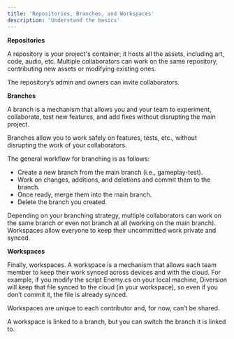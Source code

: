 ```yaml
---
title: 'Repositories, Branches, and Workspaces'
description: 'Understand the basics'
---
```


**Repositories**

A repository is your project's container; it hosts all the assets, including art, code, audio, etc. Multiple collaborators can work on the same repository, contributing new assets or modifying existing ones.

The repository’s admin and owners can invite collaborators.


**Branches**

A branch is a mechanism that allows you and your team to experiment, collaborate, test new features, and add fixes without disrupting the main project.

Branches allow you to work safely on features, tests, etc., without disrupting the work of your collaborators. 

The general workflow for branching is as follows:

- Create a new branch from the main branch (i.e., gameplay-test).
- Work on changes, additions, and deletions and commit them to the branch.
- Once ready, merge them into the main branch.
- Delete the branch you created.

Depending on your branching strategy, multiple collaborators can work on the same branch or even not branch at all (working on the main branch). Workspaces allow everyone to keep their uncommitted work private and synced.


**Workspaces**

Finally, workspaces. A workspace is a mechanism that allows each team member to keep their work synced across devices and with the cloud. For example, if you modify the script Enemy.cs on your local machine, Diversion will keep that file synced to the cloud (in your workspace), so even if you don’t commit it, the file is already synced.

Workspaces are unique to each contributor and, for now, can’t be shared.

A workspace is linked to a branch, but you can switch the branch it is linked to.

